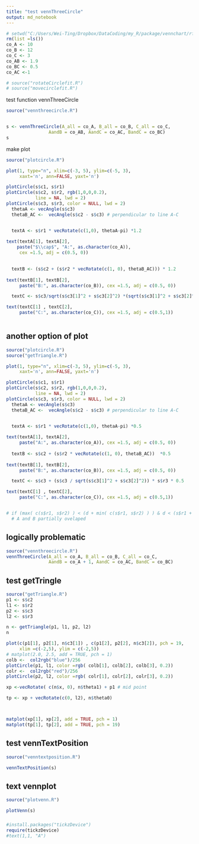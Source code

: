 ```yaml
---
title: "test vennThreeCircle"
output: md_notebook
---
```


```r
# setwd("C:/Users/Wei-Ting/Dropbox/DataCoding/my_R/package/vennchart/rfiles")
rm(list =ls())
co_A <- 10
co_B <- 12
co_C <- 3
co_AB <- 1.9
co_BC <- 0.5
co_AC <-1

# source("rotateCirclefit.R")
# source("movecirclefit.R")
```

test function vennThreeCircle

```r
source("vennthreecircle.R")


s <- vennThreeCircle(A_all = co_A, B_all = co_B, C_all = co_C,
                AandB = co_AB, AandC = co_AC, BandC = co_BC)
s
```



make plot

```r
source("plotcircle.R")

plot(1, type="n", xlim=c(-3, 5), ylim=c(-5, 3),  
     xaxt='n', ann=FALSE, yaxt='n')

plotCircle(s$c1, s$r1)
plotCircle(s$c2, s$r2, rgb(1,0,0,0.2),
           line = NA, lwd = 2)
plotCircle(s$c3, s$r3, color = NULL, lwd = 2)
  thetaA <- vecAngle(s$c3)
  thetaB_AC <-  vecAngle(s$c2 - s$c3) # perpendicular to line A-C


  textA <- s$r1 * vecRotate(c(1,0), thetaA-pi) *1.2
  
text(textA[1], textA[2], 
    paste("$\\cap$", "A:", as.character(co_A)), 
     cex =1.5, adj = c(0.5, 0))
  

  textB <- (s$c2 + (s$r2 * vecRotate(c(1, 0), thetaB_AC))) * 1.2
  
text(textB[1], textB[2], 
     paste("B:", as.character(co_B)), cex =1.5, adj = c(0.5, 0))

  textC <- s$c3/sqrt(s$c3[1]^2 + s$c3[2]^2) *(sqrt(s$c3[1]^2 + s$c3[2]^2) + s$r3)*1.2

text(textC[1] , textC[2], 
     paste("C:", as.character(co_C)), cex =1.5, adj = c(0.5,1))



```

## another option of plot

```r
source("plotcircle.R")
source("getTriangle.R")

plot(1, type="n", xlim=c(-3, 5), ylim=c(-5, 3),  
     xaxt='n', ann=FALSE, yaxt='n')

plotCircle(s$c1, s$r1)
plotCircle(s$c2, s$r2, rgb(1,0,0,0.2),
           line = NA, lwd = 2)
plotCircle(s$c3, s$r3, color = NULL, lwd = 2)
  thetaA <- vecAngle(s$c3)
  thetaB_AC <-  vecAngle(s$c2 - s$c3) # perpendicular to line A-C


  textA <- s$r1 * vecRotate(c(1,0), thetaA-pi) *0.5
  
text(textA[1], textA[2], 
     paste("A:", as.character(co_A)), cex =1.5, adj = c(0.5, 0))
  
  textB <- s$c2 + (s$r2 * vecRotate(c(1, 0), thetaB_AC))  *0.5
  
text(textB[1], textB[2], 
     paste("B:", as.character(co_B)), cex =1.5, adj = c(0.5, 0))

  textC <- s$c3 + (s$c3 / sqrt(s$c3[1]^2 + s$c3[2]^2)) * s$r3 * 0.5 

text(textC[1] , textC[2], 
     paste("C:", as.character(co_C)), cex =1.5, adj = c(0.5,1))


# if (max( c(s$r1, s$r2) ) < (d + min( c(s$r1, s$r2) ) ) & d < (s$r1 + s$r2)){}
  # A and B partially ovelaped

```


## logically problematic

```r
source("vennthreecircle.R")
vennThreeCircle(A_all = co_A, B_all = co_B, C_all = co_C,
                AandB = co_A + 1, AandC = co_AC, BandC = co_BC)


```

## test getTringle


```r
source("getTriangle.R")
p1 <- s$c2
l1 <- s$r2
p2 <- s$c3
l2 <- s$r3

n <- getTriangle(p1, l1, p2, l2)
n
```


```r
plot(c(p1[1], p2[1], n$c3[1]) , c(p1[2], p2[2], n$c3[2]), pch = 19, 
     xlim =c(-2,5), ylim = c(-2,5))
# matplot(2.0, 2.5, add = TRUE, pch = 1)
colb <-  col2rgb("blue")/256
plotCircle(p1, l1, color =rgb( colb[1], colb[2], colb[3], 0.2))
colr <-  col2rgb("red")/256
plotCircle(p2, l2, color =rgb( colr[1], colr[2], colr[3], 0.2))

xp <-vecRotate( c(n$x, 0), n$theta1) + p1 # mid point

tp <- xp + vecRotate(c(0, l2), n$theta0)



matplot(xp[1], xp[2], add = TRUE, pch = 1)
matplot(tp[1], tp[2], add = TRUE, pch = 19)
```


## test vennTextPosition

```r
source("venntextposition.R")

vennTextPosition(s)
```


## text vennplot

```r
source("plotvenn.R")

plotVenn(s)

```

###
```r
#install.packages("tickzDevice")
require(tickzDevice)
#text(1,1, "A")
```

